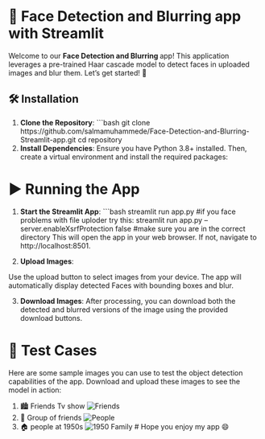 # 🚀 Face Detection and Blurring app with Streamlit

Welcome to our **Face Detection and Blurring ** app! This application leverages a pre-trained Haar cascade model to detect faces in uploaded images and blur them. Let's get started! 📸

## 🛠️ Installation

1. **Clone the Repository**:
   ```bash
   git clone https://github.com/salmamuhammede/Face-Detection-and-Blurring-Streamlit-app.git
   cd repository
2. **Install Dependencies**:
Ensure you have Python 3.8+ installed. Then, create a virtual environment and install the required packages:

# ▶️ Running the App
1. **Start the Streamlit App**:
   ```bash
   streamlit run app.py
   #if you face problems with file uploder try this:
   streamlit run app.py --server.enableXsrfProtection false
   #make sure you are in the correct directory
This will open the app in your web browser. If not, navigate to http://localhost:8501.

2. **Upload Images**:

Use the upload button to select images from your device.
The app will automatically display detected Faces with bounding boxes and blur.

3.  **Download Images**:
After processing, you can download both the detected and blurred versions of the image using the provided download buttons.

# 📂 Test Cases
Here are some sample images you can use to test the object detection capabilities of the app. Download and upload these images to see the model in action:

1. 🏙️ Friends Tv show
![Friends](.\friendsPhoto.PNG)
2. 🚗 Group of friends
![People](.\test3result.PNG)
3. 🏠 people at 1950s
![1950 Family](.\1950Photo.PNG)
# Hope you enjoy my app 😄





